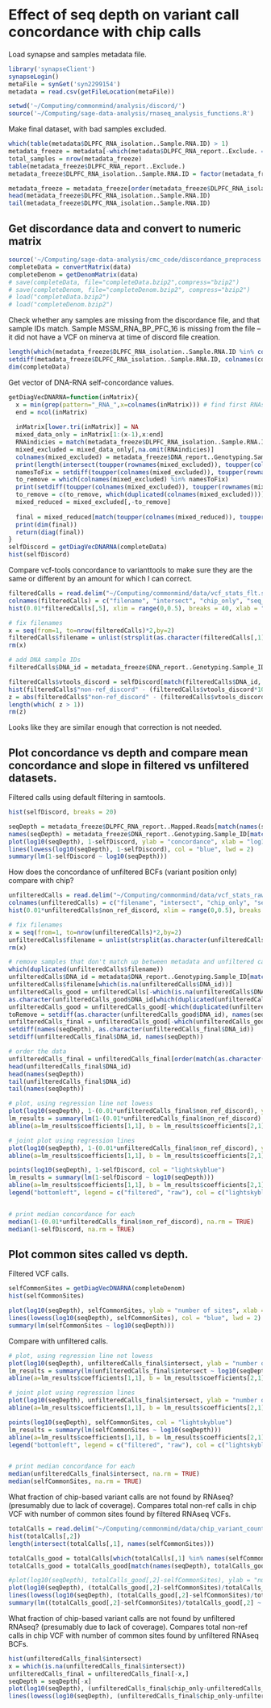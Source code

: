 Effect of seq depth on variant call concordance with chip calls
========================================================

Load synapse and samples metadata file.
```r
library('synapseClient')
synapseLogin()
metaFile = synGet('syn2299154')
metadata = read.csv(getFileLocation(metaFile))
```

```r
setwd('~/Computing/commonmind/analysis/discord/')
source('~/Computing/sage-data-analysis/rnaseq_analysis_functions.R')
```

Make final dataset, with bad samples excluded. 
```r
which(table(metadata$DLPFC_RNA_isolation..Sample.RNA.ID) > 1)
metadata_freeze = metadata[-which(metadata$DLPFC_RNA_report..Exclude. == 1),]
total_samples = nrow(metadata_freeze)
table(metadata_freeze$DLPFC_RNA_report..Exclude.)
metadata_freeze$DLPFC_RNA_isolation..Sample.RNA.ID = factor(metadata_freeze$DLPFC_RNA_isolation..Sample.RNA.ID)

metadata_freeze = metadata_freeze[order(metadata_freeze$DLPFC_RNA_isolation..Sample.RNA.ID),]
head(metadata_freeze$DLPFC_RNA_isolation..Sample.RNA.ID)
tail(metadata_freeze$DLPFC_RNA_isolation..Sample.RNA.ID)
```

Get discordance data and convert to numeric matrix
----------------------------------------------------------
```r
source('~/Computing/sage-data-analysis/cmc_code/discordance_preprocess.R')
completeData = convertMatrix(data)
completeDenom = getDenomMatrix(data)
# save(completeData, file="completeData.bzip2",compress="bzip2")
# save(completeDenom, file="completeDenom.bzip2", compress="bzip2")
# load("completeData.bzip2")
# load("completeDenom.bzip2")
```

Check whether any samples are missing from the discordance file, and that sample IDs match. Sample MSSM\_RNA\_BP\_PFC\_16 is missing from the file -- it did not have a VCF on minerva at time of discord file creation.
```r
length(which(metadata_freeze$DLPFC_RNA_isolation..Sample.RNA.ID %in% colnames(completeData)))
setdiff(metadata_freeze$DLPFC_RNA_isolation..Sample.RNA.ID, colnames(completeData))
dim(completeData)
```

Get vector of DNA-RNA self-concordance values.
```r
getDiagVecDNARNA=function(inMatrix){
  x = min(grep(pattern="_RNA_",x=colnames(inMatrix))) # find first RNAseq sample
  end = ncol(inMatrix)
  
  inMatrix[lower.tri(inMatrix)] = NA
  mixed_data_only = inMatrix[1:(x-1),x:end]
  RNAindicies = match(metadata_freeze$DLPFC_RNA_isolation..Sample.RNA.ID,colnames(mixed_data_only))
  mixed_excluded = mixed_data_only[,na.omit(RNAindicies)]
  colnames(mixed_excluded) = metadata_freeze$DNA_report..Genotyping.Sample_ID[match(colnames(mixed_excluded), metadata_freeze$DLPFC_RNA_isolation..Sample.RNA.ID)] # results in some colnames of <NA>, due to samples being removed from analysis 
  print(length(intersect(toupper(rownames(mixed_excluded)), toupper(colnames(mixed_excluded))))) # value should be total columns - 10 controls sequenced twice and the samples removed from analysis with colname of <NA>
  namesToFix = setdiff(toupper(colnames(mixed_excluded)), toupper(rownames(mixed_excluded)))
  to_remove = which(colnames(mixed_excluded) %in% namesToFix)
  print(setdiff(toupper(colnames(mixed_excluded)), toupper(rownames(mixed_excluded))))
  to_remove = c(to_remove, which(duplicated(colnames(mixed_excluded))))
  mixed_reduced = mixed_excluded[,-to_remove]
  
  final = mixed_reduced[match(toupper(colnames(mixed_reduced)), toupper(rownames(mixed_reduced))),]
  print(dim(final))
  return(diag(final))
}
selfDiscord = getDiagVecDNARNA(completeData)
hist(selfDiscord)
```



Compare vcf-tools concordance to varianttools to make sure they are the same or different by an amount for which I can correct.
```r
filteredCalls = read.delim("~/Computing/commonmind/data/vcf_stats_flt.summary", header=FALSE)
colnames(filteredCalls) = c("filename", "intersect", "chip_only", "seq_only", "non-ref_discord")
hist(0.01*filteredCalls[,5], xlim = range(0,0.5), breaks = 40, xlab = "fraction discordant", main = "Discordance on filtered VCFs")

# fix filenames
x = seq(from=1, to=nrow(filteredCalls)*2,by=2)
filteredCalls$filename = unlist(strsplit(as.character(filteredCalls[,1]),split="\\."))[x]
rm(x)

# add DNA sample IDs
filteredCalls$DNA_id = metadata_freeze$DNA_report..Genotyping.Sample_ID[match(filteredCalls$filename, metadata_freeze$DLPFC_RNA_isolation..Sample.RNA.ID)]

filteredCalls$vtools_discord = selfDiscord[match(filteredCalls$DNA_id, names(selfDiscord))]
hist(filteredCalls$"non-ref_discord" - (filteredCalls$vtools_discord*100), breaks = 40)
z = abs(filteredCalls$"non-ref_discord" - (filteredCalls$vtools_discord*100))
length(which( z > 1))
rm(z)
```
Looks like they are similar enough that correction is not needed.


Plot concordance vs depth and compare mean concordance and slope in filtered vs unfiltered datasets.
-----------------------------------------
Filtered calls using default filtering in samtools.
```r
hist(selfDiscord, breaks = 20)

seqDepth = metadata_freeze$DLPFC_RNA_report..Mapped.Reads[match(names(selfDiscord), metadata_freeze$DNA_report..Genotyping.Sample_ID)]
names(seqDepth) = metadata_freeze$DNA_report..Genotyping.Sample_ID[match(names(selfDiscord), metadata_freeze$DNA_report..Genotyping.Sample_ID)]
plot(log10(seqDepth), 1-selfDiscord, ylab = "concordance", xlab = "log10(mapped reads)", main = "DNA-RNA variant concordance vs depth")
lines(lowess(log10(seqDepth), 1-selfDiscord), col = "blue", lwd = 2)    
summary(lm(1-selfDiscord ~ log10(seqDepth)))
```

How does the concordance of unfiltered BCFs (variant position only) compare with chip?
```r
unfilteredCalls = read.delim("~/Computing/commonmind/data/vcf_stats_raw.summary", header=FALSE)
colnames(unfilteredCalls) = c("filename", "intersect", "chip_only", "seq_only", "non_ref_discord")
hist(0.01*unfilteredCalls$non_ref_discord, xlim = range(0,0.5), breaks = 40, xlab = "fraction discordant", main = "Discordance on unfiltered BCFs")

# fix filenames
x = seq(from=1, to=nrow(unfilteredCalls)*2,by=2)
unfilteredCalls$filename = unlist(strsplit(as.character(unfilteredCalls[,1]),split="\\."))[x]
rm(x)

# remove samples that don't match up between metadata and unfiltered calls
which(duplicated(unfilteredCalls$filename))
unfilteredCalls$DNA_id = metadata$DNA_report..Genotyping.Sample_ID[match(unfilteredCalls$filename, metadata$DLPFC_RNA_isolation..Sample.RNA.ID)]
unfilteredCalls$filename[which(is.na(unfilteredCalls$DNA_id))]
unfilteredCalls_good = unfilteredCalls[-which(is.na(unfilteredCalls$DNA_id)),]
as.character(unfilteredCalls_good$DNA_id[which(duplicated(unfilteredCalls_good$DNA_id))])
unfilteredCalls_good = unfilteredCalls_good[-which(duplicated(unfilteredCalls_good$DNA_id)),]
toRemove = setdiff(as.character(unfilteredCalls_good$DNA_id), names(seqDepth))
unfilteredCalls_final = unfilteredCalls_good[-which(unfilteredCalls_good$DNA_id %in% toRemove),]
setdiff(names(seqDepth), as.character(unfilteredCalls_final$DNA_id))
setdiff(unfilteredCalls_final$DNA_id, names(seqDepth))

# order the data
unfilteredCalls_final = unfilteredCalls_final[order(match(as.character(unfilteredCalls_final$DNA_id), names(seqDepth))),]
head(unfilteredCalls_final$DNA_id)
head(names(seqDepth))
tail(unfilteredCalls_final$DNA_id)
tail(names(seqDepth))

# plot, using regression line not lowess
plot(log10(seqDepth), 1-(0.01*unfilteredCalls_final$non_ref_discord), ylab = "concordance", xlab = "log10(mapped reads)", main = "DNA-RNA variant concordance vs depth", ylim = range(0.5,1))
lm_results = summary(lm(1-(0.01*unfilteredCalls_final$non_ref_discord) ~ log10(seqDepth)))
abline(a=lm_results$coefficients[1,1], b = lm_results$coefficients[2,1], col = "green", lwd = 2)

# joint plot using regression lines
plot(log10(seqDepth), 1-(0.01*unfilteredCalls_final$non_ref_discord), ylab = "concordance", xlab = "log10(mapped reads)", main = "DNA-RNA variant concordance vs depth", ylim = range(0.5,1), col = "yellowgreen")
abline(a=lm_results$coefficients[1,1], b = lm_results$coefficients[2,1], col = "orangered", lwd = 2)

points(log10(seqDepth), 1-selfDiscord, col = "lightskyblue")
lm_results = summary(lm(1-selfDiscord ~ log10(seqDepth)))
abline(a=lm_results$coefficients[1,1], b = lm_results$coefficients[2,1], col = "orangered", lwd = 2)
legend("bottomleft", legend = c("filtered", "raw"), col = c("lightskyblue", "yellowgreen"), pch = 16)


# print median concordance for each
median(1-(0.01*unfilteredCalls_final$non_ref_discord), na.rm = TRUE)
median(1-selfDiscord, na.rm = TRUE)
```



Plot common sites called vs depth.
----------------------------------------------------

Filtered VCF calls.
```r
selfCommonSites = getDiagVecDNARNA(completeDenom)
hist(selfCommonSites)

plot(log10(seqDepth), selfCommonSites, ylab = "number of sites", xlab = "log10(mapped reads)", main = "DNA-RNA common sites vs depth")
lines(lowess(log10(seqDepth), selfCommonSites), col = "blue", lwd = 2)    
summary(lm(selfCommonSites ~ log10(seqDepth)))
```

Compare with unfiltered calls.
```r
# plot, using regression line not lowess
plot(log10(seqDepth), unfilteredCalls_final$intersect, ylab = "number of sites", xlab = "log10(mapped reads)", main = "DNA-RNA common sites vs depth")
lm_results = summary(lm(unfilteredCalls_final$intersect ~ log10(seqDepth)))
abline(a=lm_results$coefficients[1,1], b = lm_results$coefficients[2,1], col = "green", lwd = 2)

# joint plot using regression lines
plot(log10(seqDepth), unfilteredCalls_final$intersect, ylab = "number of sites", xlab = "log10(mapped reads)", main = "DNA-RNA common sites vs depth", ylim = range(400,1700), col = "yellowgreen")
abline(a=lm_results$coefficients[1,1], b = lm_results$coefficients[2,1], col = "orangered", lwd = 2)

points(log10(seqDepth), selfCommonSites, col = "lightskyblue")
lm_results = summary(lm(selfCommonSites ~ log10(seqDepth)))
abline(a=lm_results$coefficients[1,1], b = lm_results$coefficients[2,1], col = "orangered", lwd = 2)
legend("bottomleft", legend = c("filtered", "raw"), col = c("lightskyblue", "yellowgreen"), pch = 16)


# print median concordance for each
median(unfilteredCalls_final$intersect, na.rm = TRUE)
median(selfCommonSites, na.rm = TRUE)
```


What fraction of chip-based variant calls are not found by RNAseq? (presumably due to lack of coverage). Compares total non-ref calls in chip VCF with number of common sites found by filtered RNAseq VCFs.
```r
totalCalls = read.delim("~/Computing/commonmind/data/chip_variant_counts.out", header=FALSE)
hist(totalCalls[,2])
length(intersect(totalCalls[,1], names(selfCommonSites)))

totalCalls_good = totalCalls[which(totalCalls[,1] %in% names(selfCommonSites)),]
totalCalls_good = totalCalls_good[match(names(seqDepth), totalCalls_good[,1]),]

#plot(log10(seqDepth), totalCalls_good[,2]-selfCommonSites), ylab = "number variant positions", xlab = "log10(mapped reads)", main = "Chip variants not called by RNAseq")
plot(log10(seqDepth), (totalCalls_good[,2]-selfCommonSites)/totalCalls_good[,2], ylab = "fraction variant positions", xlab = "log10(mapped reads)", main = "Chip variants not called by RNAseq\nn ~ 2500")
lines(lowess(log10(seqDepth), (totalCalls_good[,2]-selfCommonSites)/totalCalls_good[,2]), col = "blue", lwd = 2)    
summary(lm((totalCalls_good[,2]-selfCommonSites)/totalCalls_good[,2] ~ log10(seqDepth)))
```


What fraction of chip-based variant calls are not found by unfiltered RNAseq? (presumably due to lack of coverage). Compares total non-ref calls in chip VCF with number of common sites found by unfiltered RNAseq BCFs.
```r
hist(unfilteredCalls_final$intersect)
x = which(is.na(unfilteredCalls_final$intersect))
unfilteredCalls_final = unfilteredCalls_final[-x,]
seqDepth = seqDepth[-x]
plot(log10(seqDepth), (unfilteredCalls_final$chip_only-unfilteredCalls_final$intersect)/unfilteredCalls_final$chip_only, ylab = "fraction variant positions", xlab = "log10(mapped reads)", main = "Chip variants not called by RNAseq\nn ~ 2500")
lines(lowess(log10(seqDepth), (unfilteredCalls_final$chip_only-unfilteredCalls_final$intersect)/unfilteredCalls_final$chip_only), col = "blue", lwd = 2)    
```



